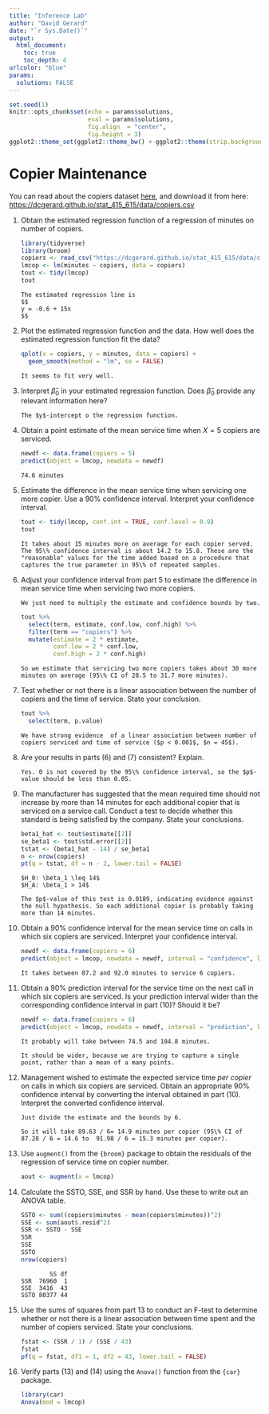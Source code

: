 ```yaml
---
title: "Inference Lab"
author: "David Gerard"
date: "`r Sys.Date()`"
output:  
  html_document:
    toc: true
    toc_depth: 4
urlcolor: "blue"
params:
  solutions: FALSE
---
```


```r
set.seed(1)
knitr::opts_chunk$set(echo = params$solutions, 
                      eval = params$solutions, 
                      fig.align  = "center",
                      fig.height = 3)
ggplot2::theme_set(ggplot2::theme_bw() + ggplot2::theme(strip.background = ggplot2::element_rect(fill = "white")))
```

# Copier Maintenance

You can read about the copiers dataset [here](https://dcgerard.github.io/stat_415_615/data.html#copiers), and download it from here: <https://dcgerard.github.io/stat_415_615/data/copiers.csv>

1. Obtain the estimated regression function of a regression of minutes on number of copiers.

    ```r
    library(tidyverse)
    library(broom)
    copiers <- read_csv("https://dcgerard.github.io/stat_415_615/data/copiers.csv")
    lmcop <- lm(minutes ~ copiers, data = copiers)
    tout <- tidy(lmcop)
    tout
    ```

    ```block
    The estimated regression line is
    $$
    y = -0.6 + 15x
    $$
    ```

2. Plot the estimated regression function and the data. How well does the estimated regression function fit the data?

    ```r
    qplot(x = copiers, y = minutes, data = copiers) +
      geom_smooth(method = "lm", se = FALSE)
    ```

    ```block
    It seems to fit very well.
    ```

3. Interpret $\hat{\beta}_0$ in your estimated regression function. Does $\hat{\beta}_0$ provide any relevant information here?

    ```block
    The $y$-intercept o the regression function.
    ```

4. Obtain a point estimate of the mean service time when $X=5$ copiers are serviced.

    ```r
    newdf <- data.frame(copiers = 5)
    predict(object = lmcop, newdata = newdf)
    ```
    
    ```block
    74.6 minutes
    ```

5. Estimate the difference in the mean service time when servicing one more copier. Use a 90% confidence interval. Interpret your confidence interval.

    ```r
    tout <- tidy(lmcop, conf.int = TRUE, conf.level = 0.9)
    tout
    ```

    ```block
    It takes about 15 minutes more on average for each copier served. The 95\% confidence interval is about 14.2 to 15.8. These are the "reasonable" values for the time added based on a procedure that captures the true parameter in 95\% of repeated samples.
    ```

6. Adjust your confidence interval from part 5 to estimate the difference in mean service time when servicing two more copiers.

    ```block
    We just need to multiply the estimate and confidence bounds by two.
    ```
    
    ```r
    tout %>%
      select(term, estimate, conf.low, conf.high) %>%
      filter(term == "copiers") %>%
      mutate(estimate = 2 * estimate,
             conf.low = 2 * conf.low,
             conf.high = 2 * conf.high)
    ```
    
    ```block
    So we estimate that servicing two more copiers takes about 30 more minutes on average (95\% CI of 28.5 to 31.7 more minutes).
    ```

7. Test whether or not there is a linear association between the number of copiers and the time of service. State your conclusion.

    ```r
    tout %>%
      select(term, p.value)
    ```

    ```block
    We have strong evidence  of a linear association between number of copiers serviced and time of service ($p < 0.001$, $n = 45$).
    ```

8. Are your results in parts (6) and (7) consistent? Explain.

    ```block
    Yes. 0 is not covered by the 95\% confidence interval, so the $p$-value should be less than 0.05.
    ```

9. The manufacturer has suggested that the mean required time should not increase by more than 14 minutes for each additional copier that is serviced on a service call. Conduct a test to decide whether this standard is being satisfied by the company. State your conclusions.

    ```r
    beta1_hat <- tout$estimate[[2]]
    se_beta1 <- tout$std.error[[2]]
    tstat <- (beta1_hat - 14) / se_beta1
    n <- nrow(copiers)
    pt(q = tstat, df = n - 2, lower.tail = FALSE)
    ```
    
    ```block
    $H_0: \beta_1 \leq 14$
    $H_A: \beta_1 > 14$
    
    The $p$-value of this test is 0.0189, indicating evidence against the null hypothesis. So each additional copier is probably taking more than 14 minutes.
    ```

10. Obtain a 90\% confidence interval for the mean service time on calls in which six copiers are serviced. Interpret your confidence interval.

    ```r
    newdf <- data.frame(copiers = 6)
    predict(object = lmcop, newdata = newdf, interval = "confidence", level = 0.9)
    ```
    
    ```block
    It takes between 87.2 and 92.0 minutes to service 6 copiers.
    ```

11. Obtain a 90\% prediction interval for the service time on the next call in which six copiers are serviced. Is your prediction interval wider than the corresponding confidence interval in part (10)? Should it be?

    ```r
    newdf <- data.frame(copiers = 6)
    predict(object = lmcop, newdata = newdf, interval = "prediction", level = 0.9)
    ```
    
    ```block
    It probably will take between 74.5 and 104.8 minutes.
    
    It should be wider, because we are trying to capture a single point, rather than a mean of a many points.
    ```

12. Management wished to estimate the expected service time *per copier* on calls in which six copiers are serviced. Obtain an appropriate 90\% confidence interval by converting the interval obtained in part (10). Interpret the converted confidence interval.

    ```block
    Just divide the estimate and the bounds by 6.
    
    So it will take 89.63 / 6= 14.9 minutes per copier (95\% CI of 87.28 / 6 = 14.6 to  91.98 / 6 = 15.3 minutes per copier).
    ```

13. Use `augment()` from the `{broom}` package to obtain the residuals of the regression of service time on copier number.

    ```r
    aout <- augment(x = lmcop)
    ```

13. Calculate the SSTO, SSE, and SSR by hand. Use these to write out an ANOVA table.

    ```r
    SSTO <- sum((copiers$minutes - mean(copiers$minutes))^2)
    SSE <- sum(aout$.resid^2)
    SSR <- SSTO - SSE
    SSR
    SSE
    SSTO
    nrow(copiers)
    ```

    ```block
            SS df
    SSR  76960  1
    SSE  3416  43
    SSTO 80377 44
    ```
    
14. Use the sums of squares from part 13 to conduct an F-test to determine whether or not there is a linear association between time spent and the number of copiers serviced. State your conclusions.

    ```r
    fstat <- (SSR / 1) / (SSE / 43)
    fstat
    pf(q = fstat, df1 = 1, df2 = 43, lower.tail = FALSE)
    ```


15. Verify parts (13) and (14) using the `Anova()` function from the `{car}` package.

    ```r
    library(car)
    Anova(mod = lmcop)
    ```

